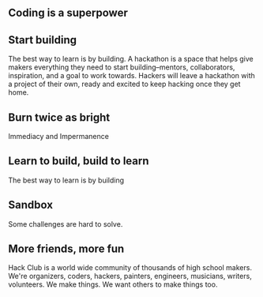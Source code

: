 ## Coding is a superpower

## Start building

The best way to learn is by building. A hackathon is a space that helps give makers everything they need to start building–mentors, collaborators, inspiration, and a goal to work towards. Hackers will leave a hackathon with a project of their own, ready and excited to keep hacking once they get home.

## Burn twice as bright

Immediacy and Impermanence

## Learn to build, build to learn

The best way to learn is by building

## Sandbox

Some challenges are hard to solve.

## More friends, more fun

Hack Club is a world wide community of thousands of high school makers. We're organizers, coders, hackers, painters, engineers, musicians, writers, volunteers. We make things. We want others to make things too.
